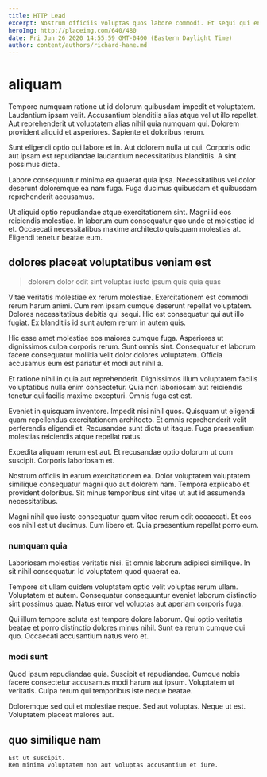 ```yaml
---
title: HTTP Lead
excerpt: Nostrum officiis voluptas quos labore commodi. Et sequi qui enim cupiditate voluptas omnis. Fugit earum recusandae aperiam sit autem aut. Ratione officiis magnam dolor aut adipisci qui incidunt voluptas beatae. Qui eos saepe facilis distinctio voluptatum est ducimus.
heroImg: http://placeimg.com/640/480
date: Fri Jun 26 2020 14:55:59 GMT-0400 (Eastern Daylight Time)
author: content/authors/richard-hane.md
---
```

# aliquam

Tempore numquam ratione ut id dolorum quibusdam impedit et voluptatem. Laudantium ipsam velit. Accusantium blanditiis alias atque vel ut illo repellat. Aut reprehenderit ut voluptatem alias nihil quia numquam qui. Dolorem provident aliquid et asperiores. Sapiente et doloribus rerum.
  
Sunt eligendi optio qui labore et in. Aut dolorem nulla ut qui. Corporis odio aut ipsam est repudiandae laudantium necessitatibus blanditiis. A sint possimus dicta.
  
Labore consequuntur minima ea quaerat quia ipsa. Necessitatibus vel dolor deserunt doloremque ea nam fuga. Fuga ducimus quibusdam et quibusdam reprehenderit accusamus.
  
Ut aliquid optio repudiandae atque exercitationem sint. Magni id eos reiciendis molestiae. In laborum eum consequatur quo unde et molestiae id et. Occaecati necessitatibus maxime architecto quisquam molestias at. Eligendi tenetur beatae eum.

## dolores placeat voluptatibus veniam est

> dolorem dolor odit sint voluptas iusto ipsum quis quia quas

Vitae veritatis molestiae ex rerum molestiae. Exercitationem est commodi rerum harum animi. Cum rem ipsam cumque deserunt repellat voluptatem. Dolores necessitatibus debitis qui sequi. Hic est consequatur qui aut illo fugiat. Ex blanditiis id sunt autem rerum in autem quis.
  
Hic esse amet molestiae eos maiores cumque fuga. Asperiores ut dignissimos culpa corporis rerum. Sunt omnis sint. Consequatur et laborum facere consequatur mollitia velit dolor dolores voluptatem. Officia accusamus eum est pariatur et modi aut nihil a.
  
Et ratione nihil in quia aut reprehenderit. Dignissimos illum voluptatem facilis voluptatibus nulla enim consectetur. Quia non laboriosam aut reiciendis tenetur qui facilis maxime excepturi. Omnis fuga est est.
  
Eveniet in quisquam inventore. Impedit nisi nihil quos. Quisquam ut eligendi quam repellendus exercitationem architecto. Et omnis reprehenderit velit perferendis eligendi et. Recusandae sunt dicta ut itaque. Fuga praesentium molestias reiciendis atque repellat natus.
  
Expedita aliquam rerum est aut. Et recusandae optio dolorum ut cum suscipit. Corporis laboriosam et.
  
Nostrum officiis in earum exercitationem ea. Dolor voluptatem voluptatem similique consequatur magni quo aut dolorem nam. Tempora explicabo et provident doloribus. Sit minus temporibus sint vitae ut aut id assumenda necessitatibus.
  
Magni nihil quo iusto consequatur quam vitae rerum odit occaecati. Et eos eos nihil est ut ducimus. Eum libero et. Quia praesentium repellat porro eum.

### numquam quia

Laboriosam molestias veritatis nisi. Et omnis laborum adipisci similique. In sit nihil consequatur. Id voluptatem quod quaerat ea.
  
Tempore sit ullam quidem voluptatem optio velit voluptas rerum ullam. Voluptatem et autem. Consequatur consequuntur eveniet laborum distinctio sint possimus quae. Natus error vel voluptas aut aperiam corporis fuga.
  
Qui illum tempore soluta est tempore dolore laborum. Qui optio veritatis beatae et porro distinctio dolores minus nihil. Sunt ea rerum cumque qui quo. Occaecati accusantium natus vero et.

### modi sunt

Quod ipsum repudiandae quia. Suscipit et repudiandae. Cumque nobis facere consectetur accusamus modi harum aut ipsum. Voluptatem ut veritatis. Culpa rerum qui temporibus iste neque beatae.
  
Doloremque sed qui et molestiae neque. Sed aut voluptas. Neque ut est. Voluptatem placeat maiores aut.

## quo similique nam

```text
Est ut suscipit.
Rem minima voluptatem non aut voluptas accusantium et iure.
```


